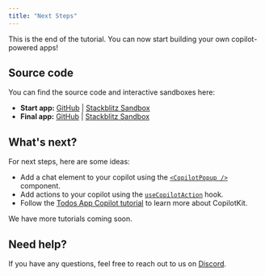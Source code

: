 ```yaml
---
title: "Next Steps"
---
```


This is the end of the tutorial. You can now start building your own copilot-powered apps!

## Source code

You can find the source code and interactive sandboxes here:

- **Start app:** [GitHub](https://github.com/CopilotKit/example-textarea/tree/base-start-here) | [Stackblitz Sandbox](https://stackblitz.com/github/copilotkit/example-textarea/tree/base-start-here?file=lib%2Fhooks%2Fuse-tasks.tsx)
- **Final app:** [GitHub](https://github.com/CopilotKit/example-textarea/tree/final) | [Stackblitz Sandbox](https://stackblitz.com/github/copilotkit/example-textarea/tree/final?file=lib%2Fhooks%2Fuse-tasks.tsxd)

## What's next?

For next steps, here are some ideas:

- Add a chat element to your copilot using the [`<CopilotPopup />`](/reference/components/chat/CopilotPopup) component.
- Add actions to your copilot using the [`useCopilotAction`](/reference/hooks/useCopilotAction) hook.
- Follow the [Todos App Copilot tutorial](/tutorials/ai-todo-app/overview) to learn more about CopilotKit.

We have more tutorials coming soon.

## Need help?

If you have any questions, feel free to reach out to us on [Discord](https://discord.gg/6dffbvGU3D).
